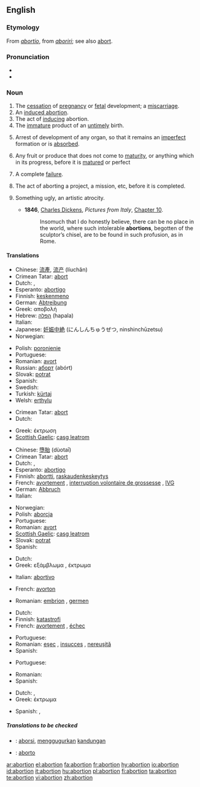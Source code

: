 {{wikipedia|Abortion}}
==English==

===Etymology===
From {{L.}} ''[[abortio]]'', from ''[[aboriri]]''; see also [[abort]].

===Pronunciation===
*{{audio|en-us-abortion.ogg|Audio (US)}}
* {{rhymes|ɔː(r)ʃən}}

===Noun===
{{en-noun}}

# The [[cessation]] of [[pregnancy]] or [[fetal]] development; a [[miscarriage]].
# An [[induced abortion]].
# The act of [[induce|inducing]] abortion.
# The [[immature]] product of an [[untimely]] birth.
# {{biology}} Arrest of development of any organ, so that it remains an [[imperfect]] formation or is [[absorbed]].
# Any fruit or produce that does not come to [[maturity]], or anything which in its progress, before it is [[matured]] or perfect
# {{rfv-sense}} A complete [[failure]].
# The act of aborting a project, a mission, etc, before it is completed.
# {{art}} Something ugly, an artistic atrocity.
#* '''1846''', [[w:Charles Dickens|Charles Dickens]], ''Pictures from Italy'', [http://etext.virginia.edu/etcbin/ot2www-pubeng?specfile=/texts/english/modeng/publicsearch/modengpub.o2w&act=text&offset=269656481&textreg=2&query=abortion&id=DicPict Chapter 10].
#*: Insomuch that I do honestly believe, there can be no place in the world, where such intolerable '''abortions''', begotten of the sculptor’s chisel, are to be found in such profusion, as in Rome.

====Translations====
{{trans-top|miscarriage}}
*Chinese: [[流產]], [[流产]] (líuchăn)
*Crimean Tatar: [[abort#Crimean Tatar|abort]]
*Dutch: {{t|nl|miskraam|n}}, {{t+|nl|abortus|m}}
*Esperanto: [[abortigo]]
*Finnish: [[keskenmeno]]
*German: [[Abtreibung]] {{f}}
*Greek:  αποβολή  {{f}}
*Hebrew: [[הפלה]] (hapala) {{f}}
*Italian: {{t+|it|aborto|m}}
*Japanese: [[妊娠中絶]] (にんしんちゅうぜつ, ninshinchūzetsu)
*Norwegian: {{t+|no|abort|m}}
{{trans-mid}}
*Polish: [[poronienie]] {{n}}
*Portuguese: {{t+|pt|aborto|m}}
*Romanian: [[avort]] {{n}}
*Russian: [[аборт]] {{m}} (abórt)
*Slovak: [[potrat]] {{m}}
*Spanish: {{t+|es|aborto|m}}
*Swedish: {{t+|sv|abort|c}}
*Turkish: [[kürtaj]]
*Welsh: [[erthylu]] {{c}}
{{trans-bottom}}

{{trans-top|induced abortion}}
*Crimean Tatar: [[abort#Crimean Tatar|abort]]
*Dutch: {{t+|nl|abortus|m}}
{{trans-mid}}
*Greek:  έκτρωση  {{f}}
*[[Scottish Gaelic]]: [[casg leatrom]] {{m}}
{{trans-bottom}}

{{trans-top|act of inducing abortion}}
*Chinese: [[墮胎]] (dùotaī)
*Crimean Tatar: [[abort#Crimean Tatar|abort]]
*Dutch: {{t|nl|abortie|m}}, {{t+|nl|abortus|m}}
*Esperanto: [[abortigo]]
*Finnish: [[abortti]], [[raskaudenkeskeytys]]
*French: [[avortement]] {{m}}, [[interruption volontaire de grossesse]] {{f}}, [[IVG]] {{f}}
*German: [[Abbruch]] {{m}}
*Italian: {{t+|it|aborto|m}}
{{trans-mid}}
*Norwegian: {{t+|no|abort}}
*Polish: [[aborcja]] {{f}}
*Portuguese: {{t+|pt|aborto|m}}
*Romanian: [[avort]] {{n}}
*[[Scottish Gaelic]]: [[casg leatrom]] {{m}}
*Slovak: [[potrat]] {{m}}
*Spanish: {{t+|es|aborto|m}}
{{trans-bottom}}

{{trans-top|immature product of an untimely birth}}
*Dutch: {{t|nl|miskraam|n}}
*Greek: εξάμβλωμα {{n}}, έκτρωμα {{n}}
{{trans-mid}}
*Italian: [[abortivo]] {{m}}
{{trans-bottom}}

{{trans-top|biology: arrest of development of an organ}}
{{trans-mid}}
{{trans-bottom}}

{{trans-top|fruit/produce that doesn’t come to maturity}}
*French: [[avorton]] {{m}}
{{trans-mid}}
*Romanian: [[embrion]] {{m}}, [[germen]] {{m}}
{{trans-bottom}}

{{trans-top|failure}}
*Dutch: {{t|nl|mislukking|f}}
*Finnish: [[katastrofi]]
*French: [[avortement]] {{m}}, [[échec]] {{m}}
{{trans-mid}}
*Portuguese: {{t+|pt|aborto|m}}
*Romanian: [[eşec]] {{n}}, [[insucces]] {{n}}, [[nereuşită]] {{f}}
*Spanish: {{t+|es|aborto|m}}
{{trans-bottom}}

{{trans-top|the act of aborting a project, etc}}
*Portuguese: {{t+|pt|aborto|m}}
{{trans-mid}}
*Romanian: {{t+|ro|abandon|n}}
*Spanish: {{t+|es|aborto|m}}
{{trans-bottom}}

{{trans-top|something ugly}}
*Dutch: {{t|nl|misbaksel|n}}, {{t|nl|miskraam|n}}
*Greek: έκτρωμα {{n}}
{{trans-mid}}
*Spanish: {{t+|es|aborto|m}}, {{t-|es|engendro|m}}
{{trans-bottom}}

=====Translations to be checked=====
{{checktrans}}
*{{ttbc|Indonesian}}: [[aborsi]], [[gugur|menggugurkan]] [[kandung|kandungan]]
*{{ttbc|Interlingua}}: [[aborto#Interlingua|aborto]]

[[ar:abortion]]
[[el:abortion]]
[[fa:abortion]]
[[fr:abortion]]
[[hy:abortion]]
[[io:abortion]]
[[id:abortion]]
[[it:abortion]]
[[hu:abortion]]
[[pl:abortion]]
[[fi:abortion]]
[[ta:abortion]]
[[te:abortion]]
[[vi:abortion]]
[[zh:abortion]]